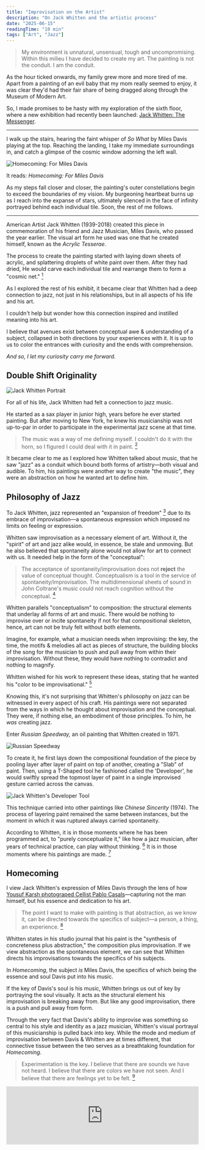 ```yaml
---
title: "Improvisation on the Artist"
description: "On Jack Whitten and the artistic process"
date: "2025-06-15"
readingTime: "10 min"
tags: ["Art", "Jazz"]
---
```


<TOC title="Improvisation on the Artist" />

> My environment is unnatural, unsensual, tough and uncompromising. Within this milieu I have decided to create my art. The painting is not the conduit. I am the conduit. 

As the hour ticked onwards, my family grew more and more tired of me. Apart from a painting of an evil baby that my mom really seemed to enjoy, it was clear they'd had their fair share of being dragged along through the Museum of Modern Art.

So, I made promises to be hasty with my exploration of the sixth floor, where a new exhibition had recently been launched: [Jack Whitten: The Messenger](https://www.moma.org/calendar/exhibitions/5785).  

---

I walk up the stairs, hearing the faint whisper of *So What* by Miles Davis playing at the top. Reaching the landing, I take my immediate surroundings in, and catch a glimpse of the cosmic window adorning the left wall.

<Img 
  src="/images/Homecoming.jpg" 
  alt="Homecoming: For Miles Davis" 
  caption="Jack Whitten, Homecoming: For Miles Davis, 1992. Image courtesy of Julian Myers and Joanna Szupinska."
/>

It reads: *Homecoming: For Miles Davis*

As my steps fall closer and closer, the painting's outer constellations begin to exceed the boundaries of my vision. My burgeoning heartbeat burns up as I reach into the expanse of stars, ultimately silenced in the face of infinity portrayed behind each individual tile. Soon, the rest of me follows.

---

American Artist Jack Whitten (1939-2018) created this piece in commemoration of his friend and Jazz Musician, Miles Davis, who passed the year earlier. The visual art form he used was one that he created himself, known as the *Acrylic Tesserae*.

The process to create the painting started with laying down sheets of acrylic, and splattering droplets of white paint over them. After they had dried, He would carve each individual tile and rearrange them to form a "cosmic net." [^1]

As I explored the rest of his exhibit, it became clear that Whitten had a deep connection to jazz, not just in his relationships, but in all aspects of his life and his art.

I couldn't help but wonder how this connection inspired and instilled meaning into his art.

I believe that avenues exist between conceptual awe & understanding of a subject, collapsed in both directions by your experiences with it. It is up to us to color the entrances with curiosity and the ends with comprehension.

*And so, I let my curiosity carry me forward.*

## Double Shift Originality

<Img 
  src="/images/Jack Whitten 2.jpg" 
  alt="Jack Whitten Portrait" 
  caption="Portrait of Jack Whitten, 1973. © Jack Whitten Estate. Courtesy the Estate and Hauser & Wirth"
/>

For all of his life, Jack Whitten had felt a connection to jazz music.

He started as a sax player in junior high, years before he ever started painting. But after moving to New York, he knew his musicianship was not up-to-par in order to participate in the experimental jazz scene at that time.

> The music was a way of me defining myself. I couldn't do it with the horn, so I figured I could deal with it in paint. [^2]

It became clear to me as I explored how Whitten talked about music, that he saw "jazz" as a conduit which bound both forms of artistry—both visual and audible. To him, his paintings were another way to create "the music", they were an abstraction on how he wanted art to define him.

## Philosophy of Jazz

To Jack Whitten, jazz represented an "expansion of freedom" [^3] due to its embrace of improvisation—a spontaneous expression which imposed no limits on feeling or expression.

Whitten saw improvisation as a necessary element of art. Without it, the "spirit" of art and jazz alike would, in essence, be stale and unmoving. But he also believed that spontaneity alone would not allow for art to connect with us. It needed help in the form of the "conceptual":

> The acceptance of spontaneity/improvisation does not **reject** the value of conceptual thought. Conceptualism is a tool in the service of spontaneity/improvisation. The multidimensional sheets of sound in John Coltrane's music could not reach cognition without the conceptual. [^4]

Whitten parallels "conceptualism" to composition: the structural elements that underlay all forms of art and music. There would be nothing to improvise over or incite spontaneity if not for that compositional skeleton, hence, art can not be truly felt without both elements.

Imagine, for example, what a musician needs when improvising: the key, the time, the motifs & melodies all act as pieces of structure, the building blocks of the song for the musician to push and pull away from within their improvisation. Without these, they would have nothing to contradict and nothing to magnify.

Whitten wished for his work to represent these ideas, stating that he wanted his "color to be improvisational." [^5]

Knowing this, it's not surprising that Whitten's philosophy on jazz can be witnessed in every aspect of his craft. His paintings were not separated from the ways in which he thought about improvisation and the conceptual. They were, if nothing else, an embodiment of those principles. To him, he *was* creating jazz.

Enter *Russian Speedway,* an oil painting that Whitten created in 1971.

<Img 
  src="/images/Russian Speedway.jpg" 
  alt="Russian Speedway" 
  caption="Jack Whitten, Russian Speedway, 1971. Image courtesy of Hauser & Wirth."
/>

To create it, he first lays down the compositional foundation of the piece by pooling layer after layer of paint on top of another, creating a "Slab" of paint. Then, using a T-Shaped tool he fashioned called the 'Developer', he would swiftly spread the topmost layer of paint in a single improvised gesture carried across the canvas.

<Img 
  src="/images/the developer.webp" 
  alt="Jack Whitten's Developer Tool" 
  caption="Jack Whitten's 'Developer,' 1970. Image courtesy of The New York Times"
/>

This technique carried into other paintings like *Chinese Sincerity* (1974). The process of layering paint remained the same between instances, but the moment in which it was ruptured always carried spontaneity.

According to Whitten, it is in those moments where he has been programmed act, to "purely conceptualize it," like how a jazz musician, after years of technical practice, can play without thinking. [^6] It is in those moments where his paintings are made. [^7]

## Homecoming

I view Jack Whitten's expression of Miles Davis through the lens of how [Yousuf Karsh photograped Cellist Pablo Casals](https://karsh.org/photographs/pablo-casals/)—capturing not the man himself, but his essence and dedication to his art.

> The point I want to make with painting is that abstraction, as we know it, can be
> directed towards the specifics of subject—a person, a thing, an experience. [^8]

Whitten states in his studio journal that his paint is the "synthesis of concreteness plus abstraction," the composition plus improvisation. If we view abstraction as the spontaneous element, we can see that Whitten directs his improvisations towards the specifics of his subjects.

In *Homecoming*, the subject *is* Miles Davis, the specifics of which being the essence and soul Davis put into his music.

If the key of Davis's soul is his music, Whitten brings us out of key by portraying the soul visually. It acts as the structural element his improvisation is breaking away from. But like any good improvisation, there is a push and pull away from form.

Through the very fact that Davis's ability to improvise was something so central to his style and identity as a jazz musician, Whitten's visual portrayal of this musicianship is pulled back into key. While the mode and medium of improvisation between Davis & Whitten are at times different, that connective tissue between the two serves as a breathtaking foundation for *Homecoming*.

> Experimentation is the key. I believe that there are sounds we have not heard. I believe that there are colors we have not seen. And I believe that there are feelings yet to be felt. [^9]

<StarDivider className="fill-[rgb(54,124,201)] dark:fill-[rgb(54,124,201)] transition-colors" />

<iframe 
  src="https://open.spotify.com/embed/track/4vLYewWIvqHfKtJDk8c8tq?utm_source=generator" 
  width="100%" 
  height="152" 
  frameBorder="0"  
  allow="autoplay; clipboard-write; encrypted-media; fullscreen; picture-in-picture" 
  loading="lazy"
/>

[^1]: Museum of Modern Art. Wall caption for Jack Whitten, Homecoming: For Miles Davis, 1991. New York: Museum of Modern Art.
[^2]: Museum of Modern Art. ["Jack Whitten Light Sheet I. 1969."](https://www.moma.org/audio/playlist/345/4699)
[^3]: Whitten, Jack. _Notes from the Woodshed_, p. 316.
[^4]: Whitten, Jack. _Notes from the Woodshed_, p. 411.
[^5]: Whitten, Jack. _Notes from the Woodshed_, p. 283.
[^6]: Sortor, Emily. ["Jack Whitten's Memorial Paintings."](https://walkerart.org/magazine/jack-whittens-memorial-paintings-2/) _Walker Art Center Magazine_.  
[^7]: Sung, Victoria. ["Jack Whitten and the Philosophy of Jazz."](https://walkerart.org/magazine/jack-whitten-and-the-philosophy-of-jazz/) _Walker Art Center Magazine_. 
[^8]: Alexander Gray Associates. ["Jack Whitten in Conversation."](http://prod-images.exhibit-e.com/www_alexandergray_com/Whitten_Exhibition_Catalogue_9_11_2013.pdf), p. 3.
[^9]: Whitten, Jack. _Notes from the Woodshed_, p. 410.
